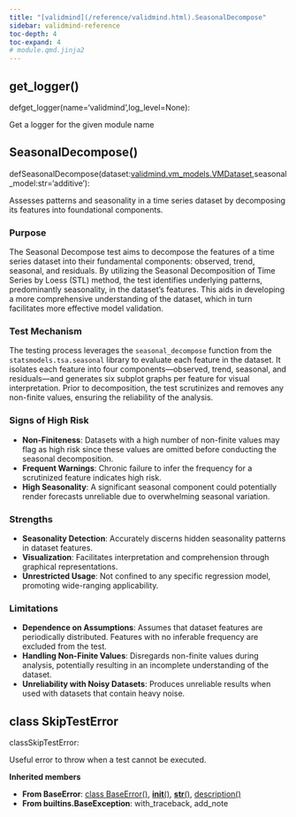 ```yaml
---
title: "[validmind](/reference/validmind.html).SeasonalDecompose"
sidebar: validmind-reference
toc-depth: 4
toc-expand: 4
# module.qmd.jinja2
---
```


## get_logger<span class='muted'>()</span>

<!-- signatures.jinja2 -->

::: {.signature}

<span class="kw">def</span><span class="name">get_logger</span>(<span class="params"><span class="n">name</span><span class="o">=</span><span class="s1">'validmind'</span><span class="muted">,</span></span><span class="params"><span class="n">log_level</span><span class="o">=</span><span class="kc">None</span></span>):

:::

<!-- docstring.jinja2 -->

Get a logger for the given module name

<!-- function.qmd.jinja2 -->

## SeasonalDecompose[()]{.muted}

<!-- signatures.jinja2 -->

::: {.signature}

<span class="kw">def</span><span class="name">SeasonalDecompose</span>(<span class="params"><span class="n">dataset</span><span class="p">:</span><!-- types.jinja2 - format_type --><a href="/reference/validmind/vm_models.html#class-vmdataset">validmind.vm_models.VMDataset</a><span class="muted">,</span></span><span class="params"><span class="n">seasonal_model</span><span class="p">:</span><!-- types.jinja2 - format_type --><span class="nb">str</span><span class="o">=</span><span class="s1">'additive'</span></span>):

:::

<!-- docstring.jinja2 -->

Assesses patterns and seasonality in a time series dataset by decomposing its features into foundational components.

### Purpose

The Seasonal Decompose test aims to decompose the features of a time series dataset into their fundamental components: observed, trend, seasonal, and residuals. By utilizing the Seasonal Decomposition of Time Series by Loess (STL) method, the test identifies underlying patterns, predominantly seasonality, in the dataset's features. This aids in developing a more comprehensive understanding of the dataset, which in turn facilitates more effective model validation.

### Test Mechanism

The testing process leverages the `seasonal_decompose` function from the `statsmodels.tsa.seasonal` library to evaluate each feature in the dataset. It isolates each feature into four components—observed, trend, seasonal, and residuals—and generates six subplot graphs per feature for visual interpretation. Prior to decomposition, the test scrutinizes and removes any non-finite values, ensuring the reliability of the analysis.

### Signs of High Risk

- **Non-Finiteness**: Datasets with a high number of non-finite values may flag as high risk since these values are omitted before conducting the seasonal decomposition.
- **Frequent Warnings**: Chronic failure to infer the frequency for a scrutinized feature indicates high risk.
- **High Seasonality**: A significant seasonal component could potentially render forecasts unreliable due to overwhelming seasonal variation.

### Strengths

- **Seasonality Detection**: Accurately discerns hidden seasonality patterns in dataset features.
- **Visualization**: Facilitates interpretation and comprehension through graphical representations.
- **Unrestricted Usage**: Not confined to any specific regression model, promoting wide-ranging applicability.

### Limitations

- **Dependence on Assumptions**: Assumes that dataset features are periodically distributed. Features with no inferable frequency are excluded from the test.
- **Handling Non-Finite Values**: Disregards non-finite values during analysis, potentially resulting in an incomplete understanding of the dataset.
- **Unreliability with Noisy Datasets**: Produces unreliable results when used with datasets that contain heavy noise.

<!-- class.qmd.jinja2 -->

## [class]{.muted} SkipTestError

<!-- signatures.jinja2 -->

::: {.signature}

<span class="kw">class</span><span class="name">SkipTestError</span>:

:::

<!-- docstring.jinja2 -->

Useful error to throw when a test cannot be executed.

**Inherited members**

- **From BaseError**: [class BaseError[()]{.muted}](#class-baseerror), [__init__[()]{.muted}](#__init__), [__str__[()]{.muted}](#__str__), [description[()]{.muted}](#description)
- **From builtins.BaseException**: with_traceback, add_note
